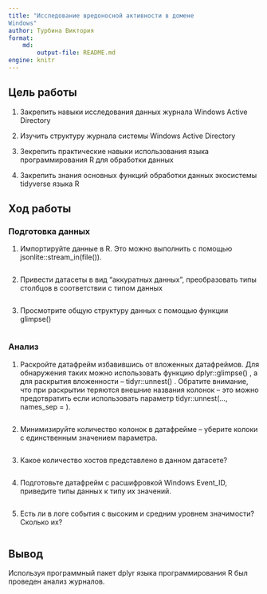 ```yaml
---
title: "Исследование вредоносной активности в домене
Windows"
author: Турбина Виктория
format: 
    md:
        output-file: README.md
engine: knitr
---
```


## Цель работы

1. Закрепить навыки исследования данных журнала Windows Active Directory

2. Изучить структуру журнала системы Windows Active Directory

3. Зекрепить практические навыки использования языка программирования R для
обработки данных

4. Закрепить знания основных функций обработки данных экосистемы tidyverse
языка R

## Ход работы

### Подготовка данных

1. Импортируйте данные в R. Это можно выполнить с помощью
jsonlite::stream_in(file()).

```r

```

2. Привести датасеты в вид “аккуратных данных”, преобразовать типы столбцов в
соответствии с типом данных

```r

```

3. Просмотрите общую структуру данных с помощью функции glimpse()

```r

```

### Анализ

1. Раскройте датафрейм избавившись от вложенных датафреймов. Для обнаружения таких можно использовать функцию dplyr::glimpse() , а для раскрытия вложенности – tidyr::unnest() . Обратите внимание, что при раскрытии теряются внешние названия колонок – это можно предотвратить если использовать параметр tidyr::unnest(..., names_sep = ).

```r

```

2. Минимизируйте количество колонок в датафрейме – уберите колоки с единственным значением параметра.

```r

```

3. Какое количество хостов представлено в данном датасете?

```r

```

4. Подготовьте датафрейм с расшифровкой Windows Event_ID, приведите типы данных к типу их значений.

```r

```

5. Есть ли в логе события с высоким и средним уровнем значимости? Сколько их?

```r

```

## Вывод

Используя программный пакет dplyr языка
программирования R был проведен анализ журналов.